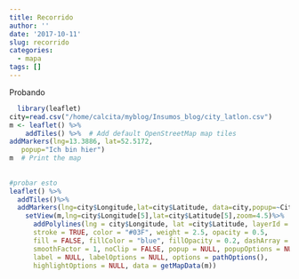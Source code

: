 ```yaml
---
title: Recorrido
author: ''
date: '2017-10-11'
slug: recorrido
categories:
  - mapa
tags: []
---
```


Probando
```r
  library(leaflet)
city=read.csv("/home/calcita/myblog/Insumos_blog/city_latlon.csv")  
m <- leaflet() %>%
    addTiles() %>%  # Add default OpenStreetMap map tiles
addMarkers(lng=13.3886, lat=52.5172,
   popup="Ich bin hier")
m  # Print the map
  
  
#probar esto  
leaflet() %>% 
  addTiles()%>% 
  addMarkers(lng=city$Longitude,lat=city$Latitude, data=city,popup=~City) %>% 
    setView(m,lng=city$Longitude[5],lat=city$Latitude[5],zoom=4.5)%>% 
      addPolylines(lng = city$Longitude, lat =city$Latitude, layerId = NULL, group = NULL,
      stroke = TRUE, color = "#03F", weight = 2.5, opacity = 0.5,
      fill = FALSE, fillColor = "blue", fillOpacity = 0.2, dashArray = NULL,
      smoothFactor = 1, noClip = FALSE, popup = NULL, popupOptions = NULL,
      label = NULL, labelOptions = NULL, options = pathOptions(),
      highlightOptions = NULL, data = getMapData(m))
```

